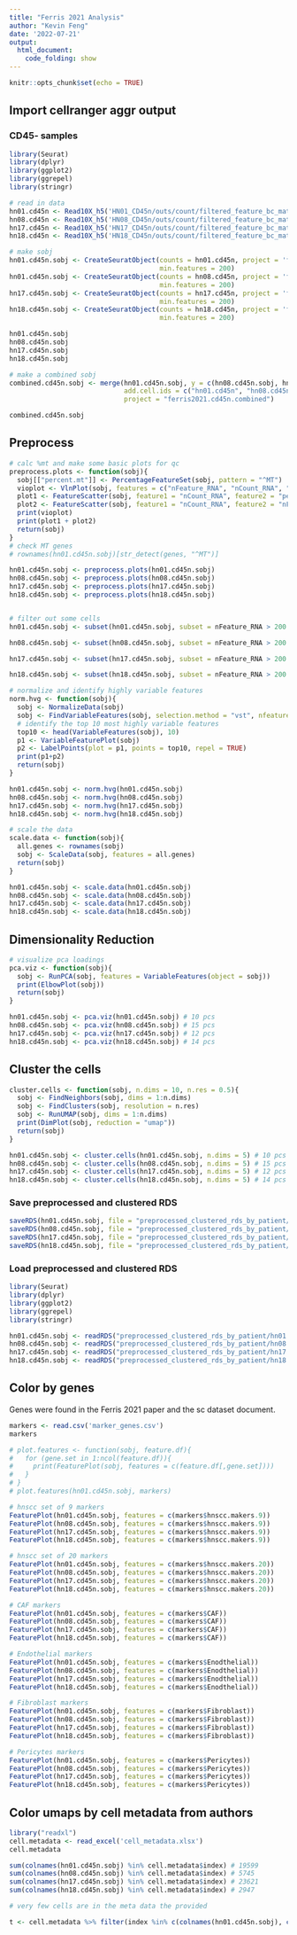 ---
title: "Ferris 2021 Analysis"
author: "Kevin Feng"
date: '2022-07-21'
output:
  html_document:
    code_folding: show
---

```{r setup, include=FALSE}
knitr::opts_chunk$set(echo = TRUE)
```


## Import cellranger aggr output
### CD45- samples
```{r import, message=FALSE, eval=FALSE}
library(Seurat)
library(dplyr)
library(ggplot2)
library(ggrepel)
library(stringr)

# read in data
hn01.cd45n <- Read10X_h5('HN01_CD45n/outs/count/filtered_feature_bc_matrix.h5')
hn08.cd45n <- Read10X_h5('HN08_CD45n/outs/count/filtered_feature_bc_matrix.h5')
hn17.cd45n <- Read10X_h5('HN17_CD45n/outs/count/filtered_feature_bc_matrix.h5')
hn18.cd45n <- Read10X_h5('HN18_CD45n/outs/count/filtered_feature_bc_matrix.h5')

# make sobj
hn01.cd45n.sobj <- CreateSeuratObject(counts = hn01.cd45n, project = 'ferris2021.hn01', min.cells = 5,
                                      min.features = 200)
hn01.cd45n.sobj <- CreateSeuratObject(counts = hn08.cd45n, project = 'ferris2021.hn08', min.cells = 5,
                                      min.features = 200)
hn17.cd45n.sobj <- CreateSeuratObject(counts = hn17.cd45n, project = 'ferris2021.hn17', min.cells = 5,
                                      min.features = 200)
hn18.cd45n.sobj <- CreateSeuratObject(counts = hn18.cd45n, project = 'ferris2021.hn18', min.cells = 5,
                                      min.features = 200)

hn01.cd45n.sobj
hn08.cd45n.sobj
hn17.cd45n.sobj
hn18.cd45n.sobj

# make a combined sobj
combined.cd45n.sobj <- merge(hn01.cd45n.sobj, y = c(hn08.cd45n.sobj, hn17.cd45n.sobj, hn18.cd45n.sobj), 
                             add.cell.ids = c("hn01.cd45n", "hn08.cd45n", "hn17.cd45n", "hn18.cd45n"), 
                             project = "ferris2021.cd45n.combined")

combined.cd45n.sobj
```


## Preprocess
```{r preprocess, message=FALSE, eval=FALSE}
# calc %mt and make some basic plots for qc
preprocess.plots <- function(sobj){
  sobj[["percent.mt"]] <- PercentageFeatureSet(sobj, pattern = "^MT")
  vioplot <- VlnPlot(sobj, features = c("nFeature_RNA", "nCount_RNA", "percent.mt"), ncol = 3)
  plot1 <- FeatureScatter(sobj, feature1 = "nCount_RNA", feature2 = "percent.mt")
  plot2 <- FeatureScatter(sobj, feature1 = "nCount_RNA", feature2 = "nFeature_RNA")
  print(vioplot)
  print(plot1 + plot2)
  return(sobj)
}
# check MT genes
# rownames(hn01.cd45n.sobj)[str_detect(genes, "^MT")]

hn01.cd45n.sobj <- preprocess.plots(hn01.cd45n.sobj)
hn08.cd45n.sobj <- preprocess.plots(hn08.cd45n.sobj)
hn17.cd45n.sobj <- preprocess.plots(hn17.cd45n.sobj)
hn18.cd45n.sobj <- preprocess.plots(hn18.cd45n.sobj)


# filter out some cells
hn01.cd45n.sobj <- subset(hn01.cd45n.sobj, subset = nFeature_RNA > 200 & nFeature_RNA < 5000 & percent.mt < 3)

hn08.cd45n.sobj <- subset(hn08.cd45n.sobj, subset = nFeature_RNA > 200 & nFeature_RNA < 5000 & percent.mt < 3)

hn17.cd45n.sobj <- subset(hn17.cd45n.sobj, subset = nFeature_RNA > 200 & nFeature_RNA < 5000 & percent.mt < 3)

hn18.cd45n.sobj <- subset(hn18.cd45n.sobj, subset = nFeature_RNA > 200 & nFeature_RNA < 5000 & percent.mt < 3)

# normalize and identify highly variable features
norm.hvg <- function(sobj){
  sobj <- NormalizeData(sobj)
  sobj <- FindVariableFeatures(sobj, selection.method = "vst", nfeatures = 2000)
  # identify the top 10 most highly variable features
  top10 <- head(VariableFeatures(sobj), 10)
  p1 <- VariableFeaturePlot(sobj)
  p2 <- LabelPoints(plot = p1, points = top10, repel = TRUE)
  print(p1+p2)
  return(sobj)
}

hn01.cd45n.sobj <- norm.hvg(hn01.cd45n.sobj)
hn08.cd45n.sobj <- norm.hvg(hn08.cd45n.sobj)
hn17.cd45n.sobj <- norm.hvg(hn17.cd45n.sobj)
hn18.cd45n.sobj <- norm.hvg(hn18.cd45n.sobj)

# scale the data
scale.data <- function(sobj){
  all.genes <- rownames(sobj)
  sobj <- ScaleData(sobj, features = all.genes)
  return(sobj)
}

hn01.cd45n.sobj <- scale.data(hn01.cd45n.sobj)
hn08.cd45n.sobj <- scale.data(hn08.cd45n.sobj)
hn17.cd45n.sobj <- scale.data(hn17.cd45n.sobj)
hn18.cd45n.sobj <- scale.data(hn18.cd45n.sobj)
```

## Dimensionality Reduction
```{r dim reduc, message=FALSE, eval=FALSE}
# visualize pca loadings
pca.viz <- function(sobj){
  sobj <- RunPCA(sobj, features = VariableFeatures(object = sobj))
  print(ElbowPlot(sobj))
  return(sobj)
}

hn01.cd45n.sobj <- pca.viz(hn01.cd45n.sobj) # 10 pcs
hn08.cd45n.sobj <- pca.viz(hn08.cd45n.sobj) # 15 pcs
hn17.cd45n.sobj <- pca.viz(hn17.cd45n.sobj) # 12 pcs
hn18.cd45n.sobj <- pca.viz(hn18.cd45n.sobj) # 14 pcs
```

## Cluster the cells
```{r cluster the cells, message=FALSE, eval=FALSE}
cluster.cells <- function(sobj, n.dims = 10, n.res = 0.5){
  sobj <- FindNeighbors(sobj, dims = 1:n.dims)
  sobj <- FindClusters(sobj, resolution = n.res)
  sobj <- RunUMAP(sobj, dims = 1:n.dims)
  print(DimPlot(sobj, reduction = "umap"))
  return(sobj)
}

hn01.cd45n.sobj <- cluster.cells(hn01.cd45n.sobj, n.dims = 5) # 10 pcs
hn08.cd45n.sobj <- cluster.cells(hn08.cd45n.sobj, n.dims = 5) # 15 pcs
hn17.cd45n.sobj <- cluster.cells(hn17.cd45n.sobj, n.dims = 5) # 12 pcs
hn18.cd45n.sobj <- cluster.cells(hn18.cd45n.sobj, n.dims = 5) # 14 pcs
```

### Save preprocessed and clustered RDS
```{r save, message=FALSE, eval=FALSE, include=FALSE}
saveRDS(hn01.cd45n.sobj, file = "preprocessed_clustered_rds_by_patient/hn01.cd45n.rds")
saveRDS(hn08.cd45n.sobj, file = "preprocessed_clustered_rds_by_patient/hn08.cd45n.rds")
saveRDS(hn17.cd45n.sobj, file = "preprocessed_clustered_rds_by_patient/hn17.cd45n.rds")
saveRDS(hn18.cd45n.sobj, file = "preprocessed_clustered_rds_by_patient/hn18.cd45n.rds")
```


### Load preprocessed and clustered RDS
```{r load, message=FALSE}
library(Seurat)
library(dplyr)
library(ggplot2)
library(ggrepel)
library(stringr)

hn01.cd45n.sobj <- readRDS("preprocessed_clustered_rds_by_patient/hn01.cd45n.rds")
hn08.cd45n.sobj <- readRDS("preprocessed_clustered_rds_by_patient/hn08.cd45n.rds")
hn17.cd45n.sobj <- readRDS("preprocessed_clustered_rds_by_patient/hn17.cd45n.rds")
hn18.cd45n.sobj <- readRDS("preprocessed_clustered_rds_by_patient/hn18.cd45n.rds")
```


## Color by genes
Genes were found in the Ferris 2021 paper and the sc dataset document.
```{r color by genes hnscc, message=FALSE, fig.width=10, fig.height=13}
markers <- read.csv('marker_genes.csv')
markers

# plot.features <- function(sobj, feature.df){
#   for (gene.set in 1:ncol(feature.df)){
#     print(FeaturePlot(sobj, features = c(feature.df[,gene.set])))
#   }
# }
# plot.features(hn01.cd45n.sobj, markers)

# hnscc set of 9 markers
FeaturePlot(hn01.cd45n.sobj, features = c(markers$hnscc.makers.9))
FeaturePlot(hn08.cd45n.sobj, features = c(markers$hnscc.makers.9))
FeaturePlot(hn17.cd45n.sobj, features = c(markers$hnscc.makers.9))
FeaturePlot(hn18.cd45n.sobj, features = c(markers$hnscc.makers.9))

# hnscc set of 20 markers
FeaturePlot(hn01.cd45n.sobj, features = c(markers$hnscc.makers.20))
FeaturePlot(hn08.cd45n.sobj, features = c(markers$hnscc.makers.20))
FeaturePlot(hn17.cd45n.sobj, features = c(markers$hnscc.makers.20))
FeaturePlot(hn18.cd45n.sobj, features = c(markers$hnscc.makers.20))

# CAF markers
FeaturePlot(hn01.cd45n.sobj, features = c(markers$CAF))
FeaturePlot(hn08.cd45n.sobj, features = c(markers$CAF))
FeaturePlot(hn17.cd45n.sobj, features = c(markers$CAF))
FeaturePlot(hn18.cd45n.sobj, features = c(markers$CAF))

# Endothelial markers
FeaturePlot(hn01.cd45n.sobj, features = c(markers$Enodthelial))
FeaturePlot(hn08.cd45n.sobj, features = c(markers$Enodthelial))
FeaturePlot(hn17.cd45n.sobj, features = c(markers$Enodthelial))
FeaturePlot(hn18.cd45n.sobj, features = c(markers$Enodthelial))

# Fibroblast markers
FeaturePlot(hn01.cd45n.sobj, features = c(markers$Fibroblast))
FeaturePlot(hn08.cd45n.sobj, features = c(markers$Fibroblast))
FeaturePlot(hn17.cd45n.sobj, features = c(markers$Fibroblast))
FeaturePlot(hn18.cd45n.sobj, features = c(markers$Fibroblast))

# Pericytes markers
FeaturePlot(hn01.cd45n.sobj, features = c(markers$Pericytes))
FeaturePlot(hn08.cd45n.sobj, features = c(markers$Pericytes))
FeaturePlot(hn17.cd45n.sobj, features = c(markers$Pericytes))
FeaturePlot(hn18.cd45n.sobj, features = c(markers$Pericytes))
```

## Color umaps by cell metadata from authors
```{r color by cell metadata, eval=FALSE}
library("readxl")
cell.metadata <- read_excel('cell_metadata.xlsx')
cell.metadata

sum(colnames(hn01.cd45n.sobj) %in% cell.metadata$index) # 19599
sum(colnames(hn08.cd45n.sobj) %in% cell.metadata$index) # 5745
sum(colnames(hn17.cd45n.sobj) %in% cell.metadata$index) # 23621 
sum(colnames(hn18.cd45n.sobj) %in% cell.metadata$index) # 2947 

# very few cells are in the meta data the provided

t <- cell.metadata %>% filter(index %in% c(colnames(hn01.cd45n.sobj), colnames(hn08.cd45n.sobj),colnames(hn17.cd45n.sobj),colnames(hn18.cd45n.sobj)))
```

